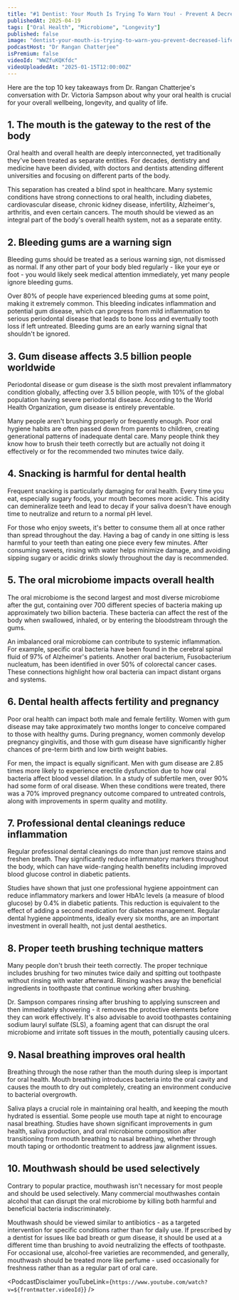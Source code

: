 ```yaml
---
title: "#1 Dentist: Your Mouth Is Trying To Warn You! - Prevent A Decreased Lifespan Before It's Too Late"
publishedAt: 2025-04-19
tags: ["Oral Health", "Microbiome", "Longevity"]
published: false
image: "dentist-your-mouth-is-trying-to-warn-you-prevent-decreased-lifespan-before-its-too-late.jpg"
podcastHost: "Dr Rangan Chatterjee"
isPremium: false
videoId: "WWZfuKQKfdc"
videoUploadedAt: "2025-01-15T12:00:00Z"
---
```



<PodcastSummaryPageLayout frontmatter={frontmatter}>

Here are the top 10 key takeaways from Dr. Rangan Chatterjee's conversation with Dr. Victoria Sampson about why your oral health is crucial for your overall wellbeing, longevity, and quality of life.

## 1. The mouth is the gateway to the rest of the body

Oral health and overall health are deeply interconnected, yet traditionally they've been treated as separate entities. For decades, dentistry and medicine have been divided, with doctors and dentists attending different universities and focusing on different parts of the body.

This separation has created a blind spot in healthcare. Many systemic conditions have strong connections to oral health, including diabetes, cardiovascular disease, chronic kidney disease, infertility, Alzheimer's, arthritis, and even certain cancers. The mouth should be viewed as an integral part of the body's overall health system, not as a separate entity.

## 2. Bleeding gums are a warning sign

Bleeding gums should be treated as a serious warning sign, not dismissed as normal. If any other part of your body bled regularly - like your eye or foot - you would likely seek medical attention immediately, yet many people ignore bleeding gums.

Over 80% of people have experienced bleeding gums at some point, making it extremely common. This bleeding indicates inflammation and potential gum disease, which can progress from mild inflammation to serious periodontal disease that leads to bone loss and eventually tooth loss if left untreated. Bleeding gums are an early warning signal that shouldn't be ignored.

## 3. Gum disease affects 3.5 billion people worldwide

Periodontal disease or gum disease is the sixth most prevalent inflammatory condition globally, affecting over 3.5 billion people, with 10% of the global population having severe periodontal disease. According to the World Health Organization, gum disease is entirely preventable.

Many people aren't brushing properly or frequently enough. Poor oral hygiene habits are often passed down from parents to children, creating generational patterns of inadequate dental care. Many people think they know how to brush their teeth correctly but are actually not doing it effectively or for the recommended two minutes twice daily.

## 4. Snacking is harmful for dental health

Frequent snacking is particularly damaging for oral health. Every time you eat, especially sugary foods, your mouth becomes more acidic. This acidity can demineralize teeth and lead to decay if your saliva doesn't have enough time to neutralize and return to a normal pH level.

For those who enjoy sweets, it's better to consume them all at once rather than spread throughout the day. Having a bag of candy in one sitting is less harmful to your teeth than eating one piece every few minutes. After consuming sweets, rinsing with water helps minimize damage, and avoiding sipping sugary or acidic drinks slowly throughout the day is recommended.

## 5. The oral microbiome impacts overall health

The oral microbiome is the second largest and most diverse microbiome after the gut, containing over 700 different species of bacteria making up approximately two billion bacteria. These bacteria can affect the rest of the body when swallowed, inhaled, or by entering the bloodstream through the gums.

An imbalanced oral microbiome can contribute to systemic inflammation. For example, specific oral bacteria have been found in the cerebral spinal fluid of 97% of Alzheimer's patients. Another oral bacterium, Fusobacterium nucleatum, has been identified in over 50% of colorectal cancer cases. These connections highlight how oral bacteria can impact distant organs and systems.

## 6. Dental health affects fertility and pregnancy

Poor oral health can impact both male and female fertility. Women with gum disease may take approximately two months longer to conceive compared to those with healthy gums. During pregnancy, women commonly develop pregnancy gingivitis, and those with gum disease have significantly higher chances of pre-term birth and low birth weight babies.

For men, the impact is equally significant. Men with gum disease are 2.85 times more likely to experience erectile dysfunction due to how oral bacteria affect blood vessel dilation. In a study of subfertile men, over 90% had some form of oral disease. When these conditions were treated, there was a 70% improved pregnancy outcome compared to untreated controls, along with improvements in sperm quality and motility.

## 7. Professional dental cleanings reduce inflammation

Regular professional dental cleanings do more than just remove stains and freshen breath. They significantly reduce inflammatory markers throughout the body, which can have wide-ranging health benefits including improved blood glucose control in diabetic patients.

Studies have shown that just one professional hygiene appointment can reduce inflammatory markers and lower HbA1c levels (a measure of blood glucose) by 0.4% in diabetic patients. This reduction is equivalent to the effect of adding a second medication for diabetes management. Regular dental hygiene appointments, ideally every six months, are an important investment in overall health, not just dental aesthetics.

## 8. Proper teeth brushing technique matters

Many people don't brush their teeth correctly. The proper technique includes brushing for two minutes twice daily and spitting out toothpaste without rinsing with water afterward. Rinsing washes away the beneficial ingredients in toothpaste that continue working after brushing.

Dr. Sampson compares rinsing after brushing to applying sunscreen and then immediately showering - it removes the protective elements before they can work effectively. It's also advisable to avoid toothpastes containing sodium lauryl sulfate (SLS), a foaming agent that can disrupt the oral microbiome and irritate soft tissues in the mouth, potentially causing ulcers.

## 9. Nasal breathing improves oral health

Breathing through the nose rather than the mouth during sleep is important for oral health. Mouth breathing introduces bacteria into the oral cavity and causes the mouth to dry out completely, creating an environment conducive to bacterial overgrowth.

Saliva plays a crucial role in maintaining oral health, and keeping the mouth hydrated is essential. Some people use mouth tape at night to encourage nasal breathing. Studies have shown significant improvements in gum health, saliva production, and oral microbiome composition after transitioning from mouth breathing to nasal breathing, whether through mouth taping or orthodontic treatment to address jaw alignment issues.

## 10. Mouthwash should be used selectively

Contrary to popular practice, mouthwash isn't necessary for most people and should be used selectively. Many commercial mouthwashes contain alcohol that can disrupt the oral microbiome by killing both harmful and beneficial bacteria indiscriminately.

Mouthwash should be viewed similar to antibiotics - as a targeted intervention for specific conditions rather than for daily use. If prescribed by a dentist for issues like bad breath or gum disease, it should be used at a different time than brushing to avoid neutralizing the effects of toothpaste. For occasional use, alcohol-free varieties are recommended, and generally, mouthwash should be treated more like perfume - used occasionally for freshness rather than as a regular part of oral care.

<PodcastDisclaimer
  youTubeLink={`https://www.youtube.com/watch?v=${frontmatter.videoId}`}
/>

</PodcastSummaryPageLayout>
